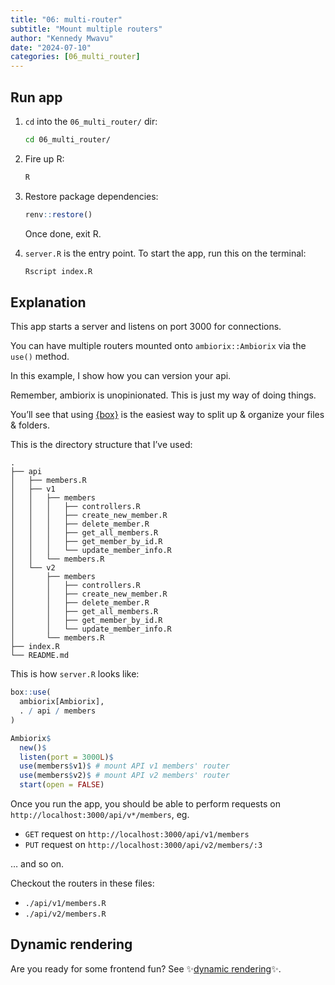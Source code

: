 ```yaml
---
title: "06: multi-router"
subtitle: "Mount multiple routers"
author: "Kennedy Mwavu"
date: "2024-07-10"
categories: [06_multi_router]
---
```


## Run app

1. `cd` into the `06_multi_router/` dir:

    ```bash
    cd 06_multi_router/
    ```

1. Fire up R:
    
    ```bash
    R
    ```

1. Restore package dependencies:
    
    ```r
    renv::restore()
    ```

    Once done, exit R.
1. `server.R` is the entry point. To start the app, run this on the terminal:
    
    ```bash
    Rscript index.R
    ```

## Explanation

This app starts a server and listens on port 3000 for connections.

You can have multiple routers mounted onto `ambiorix::Ambiorix` via the `use()` method.

In this example, I show how you can version your api.

Remember, ambiorix is unopinionated. This is just my way of doing things.

You'll see that using [{box}](https://github.com/klmr/box) is the easiest way to split up &
organize your files & folders.

This is the directory structure that I've used:

```
.
├── api
│   ├── members.R
│   ├── v1
│   │   ├── members
│   │   │   ├── controllers.R
│   │   │   ├── create_new_member.R
│   │   │   ├── delete_member.R
│   │   │   ├── get_all_members.R
│   │   │   ├── get_member_by_id.R
│   │   │   └── update_member_info.R
│   │   └── members.R
│   └── v2
│       ├── members
│       │   ├── controllers.R
│       │   ├── create_new_member.R
│       │   ├── delete_member.R
│       │   ├── get_all_members.R
│       │   ├── get_member_by_id.R
│       │   └── update_member_info.R
│       └── members.R
├── index.R
└── README.md
```

This is how `server.R` looks like:

```r
box::use(
  ambiorix[Ambiorix],
  . / api / members
)

Ambiorix$
  new()$
  listen(port = 3000L)$
  use(members$v1)$ # mount API v1 members' router
  use(members$v2)$ # mount API v2 members' router
  start(open = FALSE)
```

Once you run the app, you should be able to perform requests on
`http://localhost:3000/api/v*/members`, eg.

- `GET` request on `http://localhost:3000/api/v1/members`
- `PUT` request on `http://localhost:3000/api/v2/members/:3`

... and so on.

Checkout the routers in these files:

- `./api/v1/members.R`
- `./api/v2/members.R`

## Dynamic rendering

Are you ready for some frontend fun? See ✨[dynamic rendering](../07_dynamic_rendering/index.qmd)✨.
